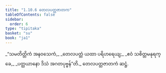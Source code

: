 ```yaml
---
title: "1.10.6 တေလပတ္တဇာတက"
tableOfContents: false
sidebar:
  order: 6
type: "tipitaka"
basket: "su"
book: "ja1"
---
```



<DynamicBreadcrumb />

<Division number="96" book="ja1" e="ch" v="22" p="22">

<Paragraph number="212" type="verses" book="ja1">
_“သမတိတ္တိကံ အနဝသေကံ,_  
_တေလပတ္တံ ယထာ ပရိဟရေယျ;_  
_ဧဝံ သစိတ္တမနုရက္ခေ,_  
_ပတ္ထယာနော ဒိသံ အဂတပုဗ္ဗန်”တိ._  


</Paragraph>
</Division>

<Paragraph number="213" type="center" book="ja1">
တေလပတ္တဇာတကံ ဆဋ္ဌံ.
</Paragraph>